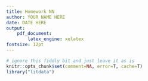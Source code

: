 ```yaml
---
title: Homework NN
author: YOUR NAME HERE
date: DATE HERE
output:
    pdf_document:
        latex_engine: xelatex
fontsize: 12pt
---
```


```r
# ignore this fiddly bit and just leave it as is
knitr::opts_chunk$set(comment=NA, error=T, cache=T)
library("litdata")
```


